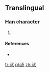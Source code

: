 ==Translingual==

===Han character===
{{Han char|rn=10|rad=儿|as=09|sn=11|four=|canj=一山一尸人 (MUMSO)|ids=⿺[[元]][[豕]]}}

# {{defn|Han|sort=儿09}}

====References====
* {{Han ref|kx=0125.201|dkj=|dj=|hdz=|uh=34AE|ud=13486|bh=|bd=}}

[[fr:㒮]]
[[pl:㒮]]
[[zh:㒮]]